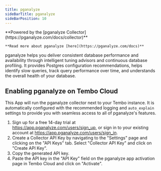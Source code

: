 ```yaml
---
title: pganalyze
sideBarTitle: pganalyze
sideBarPosition: 10
---
```



<Callout variant='info'>
    **Powered by the [pganalyze Collector](https://pganalyze.com/docs/collector)**
    
    **Read more about pganalyze [here](https://pganalyze.com/docs)**
</Callout>

pganalyze helps you deliver consistent database performance and availability through intelligent tuning advisors and
continuous database profiling. It provides Postgres configuration recommendations, helps identify slow queries, track
query performance over time, and understands the overall health of your database.

## Enabling pganalyze on Tembo Cloud
This App will run the pganalyze collector next to your Tembo instance. It is automatically configured with the recommended
logging and `auto_explain` settings to provide you with seamless access to all of pganalyze's features.

1. Sign up for a free 14-day trial at https://app.pganalyze.com/users/sign_up, or sign in to your existing account at
https://app.pganalyze.com/users/sign_in.
2. Create a Collector API Key by navigating to the "Settings" page and clicking on the "API Keys" tab. Select "Collector
API Key" and click on "Create API Key".
3. Copy the generated API key.
4. Paste the API key in the "API Key" field on the pganalyze app activation page in Tembo Cloud and click on "Activate".
